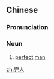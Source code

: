 ==Chinese==
{{zh-forms}}

===Pronunciation===
{{zh-pron
|m=wánrén
|c=jyun4 jan4
|mn=qz,xm:oân-lîn/zz:oân-jîn
|cat=n
}}

===Noun===
{{zh-noun}}

# [[perfect]] [[man]]

[[zh:完人]]